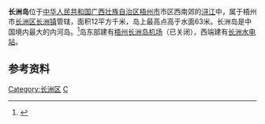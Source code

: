 {{Otheruses|长洲岛|other=同名或類似名的其它條目描述}}
{{Infobox Islands
| plural = yes
| name             =长洲岛
| image name       =
| image caption    = 
| image size       = 
| locator map      = {{Location map|China Guangxi|lat=23.447341|long=111.244268|float=center|width=300px}}
| map_custom       = yes
| native name      = 
| native name link = 
| other_names         = 
| location         = [[浔江|浔江]]
| coordinates      = {{Coord|23|26|50|N|111|14|39|E|display=inline,title}}
| archipelago      = 
| total islands    = 
| major islands    = 
| area             =12 平方公里
| length           =
| width            = 
| coastline        =
| highest mount    = 
| elevation        = 
| country                          = CHN
| country admin divisions title   = 自治区
| country admin divisions         = [[广西壮族自治区|广西壮族自治区]]
| country admin divisions title 1   = 地级市
| country admin divisions 1         = [[梧州市|梧州市]]
| country admin divisions title 2   = 市辖区
| country admin divisions 2         = [[长洲区|长洲区]]
| country admin divisions title 3   = 镇
| country admin divisions 3         = [[长洲镇|长洲镇]]
| population       = 
| population as of = 
| density          = 
| ethnic groups    = 
| additional info  =
}} 
'''长洲岛'''位于[[中华人民共和国|中华人民共和国]][[广西壮族自治区|广西壮族自治区]][[梧州市|梧州市]]市区西南郊的[[浔江|浔江]]中，属于梧州市[[长洲区|长洲区]][[长洲镇|长洲镇]]管辖，面积12平方千米，岛上最高点高于水面63米。长洲岛是中国境内最大的内河岛。<ref name="中国河湖大典">{{cite book zh |author=《[[中国河湖大典|中国河湖大典]]》编纂委员会 |title=《中国河湖大典·珠江卷》 |format=M |edition=1 |location=北京 |publisher=中国水利水电出版社 |date=2013年1月 |pages=185页 |id= ISBN 978-7-5170-0561-2}}</ref>岛东部建有[[梧州长洲岛机场|梧州长洲岛机场]]（已关闭），西端建有[[长洲水电站|长洲水电站]]。
==参考资料==
{{reflist}}
[[Category:长洲区|Category:长洲区]]
[[Category:廣西島嶼|C]]
